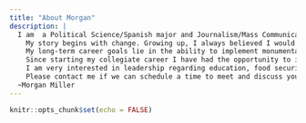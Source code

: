 ```yaml
---
title: "About Morgan"
description: |
  I am  a Political Science/Spanish major and Journalism/Mass Communications minor at George Washington University (GWU) in DC.
    My story begins with change. Growing up, I always believed I would become a middle school Spanish and History teacher. This plan was diverted when I saw the inequalities and lack of support for the teacher’s union in my own community. To me, the only way to create the change I thought I needed to make in the education system was through legislation. I promptly devoted myself to the power of communication, analysis, writing, and policy-making.
    My long-term career goals lie in the ability to implement monumental change through my devotion to my work and passion for helping others. I believe I have been given the resources to succeed in life, and it is now my turn to use those resources to better help others in my community. Throughout my life I have demonstrated my love for helping others through activities such as volunteering as a Spanish teacher intern my senior year of high school. It was here that I first-hand worked with students in the education system. I watched as they navigated the Spanish language and the lessons I taught them weekly. I was forced to see education from another perspective, as an educator. I learned many things during my time as a Spanish intern, but most importantly I learned the ability to be flexible. When things don’t work, that is an opportunity to reevaluate the situation and formulate another way of reaching your goal.
    Since starting my collegiate career I have had the opportunity to intern for two nonprofit organizations, Ayuda and Fiesta4Hope. Both have allowed me to sharpen my communication and management skills. As the Outreach Coordinator for Fiesta4Hope, I was able to secure about $47,000 in grants for the organization. This grant was originally designated for only U.S. states. However, I knew that Puerto Rico, as a territory of the U.S., deserved to be in that category. I researched aid to Puerto Rico and the disparities which existed, and highlighted these in order to convince the organization that Fiesta4Hope deserved this money. As the Development Intern for Ayuda, I was able to have direct communication with those we assisted and furthered my direct constituent communication skills. It was here that I utilized my empathy. Hearing the story of immigrants and their families was inspiring, and being able to assist in fundraising and spreading awareness on behalf of them was a once in a lifetime experience. I was able to directly help my community in this position and speak with members of the DMV area on how we can all do our best in supporting others.
    I am very interested in leadership regarding education, food security, and racial disparities in safety. I believe that these align with my drive towards impactful engagement. I am a hard-working, passionate, interpersonal communication focused, female leader, who values work ethic and time management.
    Please contact me if we can schedule a time to meet and discuss your needs and my impact in person. I know that I would make a great addition to your team while gaining valuable insight. 
  ~Morgan Miller
---
```


```r
knitr::opts_chunk$set(echo = FALSE)
```
